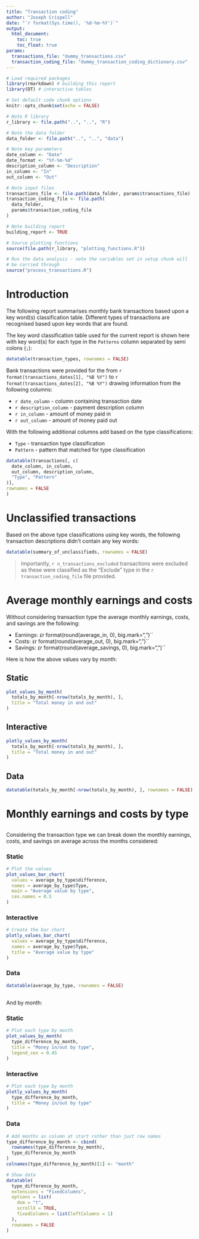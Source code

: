 ```yaml
---
title: "Transaction coding"
author: "Joseph Crispell"
date: "`r format(Sys.time(), '%d-%m-%Y')`"
output:
  html_document:
    toc: true
    toc_float: true
params:
  transactions_file: "dummy_transactions.csv"
  transaction_coding_file: "dummy_transaction_coding_dictionary.csv"
---
```


```r
# Load required packages
library(rmarkdown) # building this report
library(DT) # interactive tables

# Set default code chunk options
knitr::opts_chunk$set(echo = FALSE)

# Note R library
r_library <- file.path("..", "..", "R")

# Note the data folder
data_folder <- file.path("..", "..", "data")

# Note key parameters
date_column <- "Date"
date_format <- "%Y-%m-%d"
description_column <- "Description"
in_column <- "In"
out_column <- "Out"

# Note input files
transactions_file <- file.path(data_folder, params$transactions_file)
transaction_coding_file <- file.path(
  data_folder,
  params$transaction_coding_file
)

# Note building report
building_report <- TRUE

# Source plotting functions
source(file.path(r_library, "plotting_functions.R"))
```

```r
# Run the data analysis - note the variables set in setup chunk will
# be carried through
source("process_transactions.R")
```

# Introduction

The following report summarises monthly bank transactions based upon a key word(s) classification table. Different types of transactions are recognised based upon key words that are found.

The key word classification table  used for the current report is shown here with key word(s) for each type in the `Patterns` column separated by semi colons (`;`):
```r
datatable(transaction_types, rownames = FALSE)
```

Bank transactions were provided for the from `r format(transactions_dates[1], "%B %Y")` to `r format(transactions_dates[2], "%B %Y")` drawing information from the following columns:

- ``r date_column`` - column containing transaction date
- ``r description_column`` - payment description column
- ``r in_column`` - amount of money paid in
- ``r out_column`` - amount of money paid out

With the following additional columns add based on the type classifications:

- `Type` - transaction type classification
- `Pattern` - pattern that matched for type classification

```r
datatable(transactions[, c(
  date_column, in_column,
  out_column, description_column,
  "Type", "Pattern"
)],
rownames = FALSE
)
```

# Unclassified transactions

Based on the above type classifications using key words, the following transaction descriptions didn't contain any key words:

```r
datatable(summary_of_unclassifieds, rownames = FALSE)
```

> Importantly, `r n_transactions_excluded` transactions were excluded as these were classified as the "Exclude" type in the `r transaction_coding_file` file provided.

# Average monthly earnings and costs {.tabset}

Without considering transaction type the average monthly earnings, costs, and savings are the following:

- Earnings: `£`r format(round(average_in, 0), big.mark=",")``
- Costs: `£`r format(round(average_out, 0), big.mark=",")``
- Savings: `£`r format(round(average_savings, 0), big.mark=",")``

Here is how the above values vary by month:

## Static

```r
plot_values_by_month(
  totals_by_month[-nrow(totals_by_month), ],
  title = "Total money in and out"
)
```

## Interactive

```r
plotly_values_by_month(
  totals_by_month[-nrow(totals_by_month), ],
  title = "Total money in and out"
)
```

## Data

```r
datatable(totals_by_month[-nrow(totals_by_month), ], rownames = FALSE)
```

# Monthly earnings and costs by type

## {.tabset}

Considering the transaction type we can break down the monthly earnings, costs, and savings on average across the months considered:

### Static

```r
# Plot the values
plot_values_bar_chart(
  values = average_by_type$difference,
  names = average_by_type$Type,
  main = "Average value by type",
  cex.names = 0.5
)
```

### Interactive
```r
# Create the bar chart
plotly_values_bar_chart(
  values = average_by_type$difference,
  names = average_by_type$Type,
  title = "Average value by type"
)
```

### Data
```r
datatable(average_by_type, rownames = FALSE)
```

## {.tabset}
And by month:

### Static
```r
# Plot each type by month
plot_values_by_month(
  type_difference_by_month,
  title = "Money in/out by type",
  legend_cex = 0.45
)
```

### Interactive
```r
# Plot each type by month
plotly_values_by_month(
  type_difference_by_month,
  title = "Money in/out by type"
)
```

### Data
```r
# Add months as column at start rather than just row names
type_difference_by_month <- cbind(
  rownames(type_difference_by_month),
  type_difference_by_month
)
colnames(type_difference_by_month)[1] <- "month"

# Show data
datatable(
  type_difference_by_month,
  extensions = "FixedColumns",
  options = list(
    dom = "t",
    scrollX = TRUE,
    fixedColumns = list(leftColumns = 1)
  ),
  rownames = FALSE
)
```
